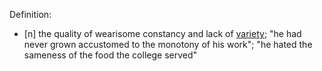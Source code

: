 Definition:
*[n]  the quality of wearisome constancy and lack of [[variety]]; "he had never grown accustomed to the monotony of his work"; "he hated the sameness of the food the college served"